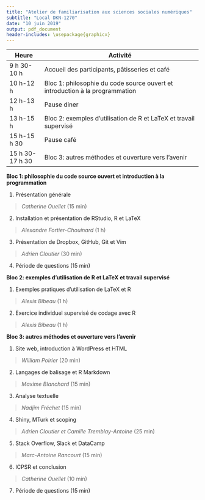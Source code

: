 ---
title: "Atelier de familiarisation aux sciences sociales numériques"
subtitle: "Local DKN-1270"
date: "10 juin 2019"
output: pdf_document
header-includes: \usepackage{graphicx}
---
|Heure|Activité|
|---------------|-----------------------------------------------------------------|
|9 h 30-10 h|Accueil des participants, pâtisseries et café|
|10 h-12 h|Bloc 1: philosophie du code source ouvert et introduction à la programmation|
|12 h-13 h|Pause diner|
|13 h-15 h|Bloc 2: exemples d'utilisation de R et LaTeX et travail supervisé|
|15 h-15 h 30|Pause café|
|15 h 30-17 h 30|Bloc 3: autres méthodes et ouverture vers l'avenir|

**Bloc 1: philosophie du code source ouvert et introduction à la programmation**

1. Présentation générale

> *Catherine Ouellet* (15 min)

2. Installation et présentation de RStudio, R et LaTeX

> *Alexandre Fortier-Chouinard* (1 h)

3. Présentation de Dropbox, GitHub, Git et Vim

> *Adrien Cloutier* (30 min)

4. Période de questions (15 min)

**Bloc 2: exemples d'utilisation de R et LaTeX et travail supervisé**

1. Exemples pratiques d'utilisation de LaTeX et R

> *Alexis Bibeau* (1 h)

2. Exercice individuel supervisé de codage avec R

> *Alexis Bibeau* (1 h)

**Bloc 3: autres méthodes et ouverture vers l'avenir**

1. Site web, introduction à WordPress et HTML

> *William Poirier* (20 min)

2. Langages de balisage et R Markdown

> *Maxime Blanchard* (15 min)

3. Analyse textuelle

> *Nadjim Fréchet* (15 min)

4. Shiny, MTurk et scoping

> *Adrien Cloutier et Camille Tremblay-Antoine* (25 min)

5. Stack Overflow, Slack et DataCamp

> *Marc-Antoine Rancourt* (15 min)

6. ICPSR et conclusion

> *Catherine Ouellet* (10 min)

7. Période de questions (15 min)

\vspace*{\fill} \flushright \includegraphics[width=2in]{CLESSN.png}